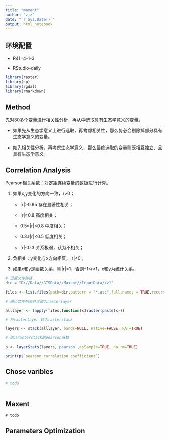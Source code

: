 ---
title: "maxent"
author: "zjz"
date: "`r Sys.Date()`"
output: html_notebook
---

## 环境配置

-   R41=4-1-3

-   RStudio-daily

```{r message=FALSE, include=FALSE}
library(raster) 
library(sp) 
library(rgdal) 
library(rmarkdown) 
```

## Method

先对30多个变量进行相关性分析，再从中选取具有生态学意义的变量。

-   如果先从生态学意义上进行选取，再考虑相关性，那么势必会剔除掉部分具有生态学意义的变量。

-   如先相关性分析，再考虑生态学意义，那么最终选取的变量则既相互独立、且具有生态学意义。

## Correlation Analysis

Pearson相关系数：对定距连续变量的数据进行计算。

1.  如果x,y变化的方向一致，r\>0；

    -   \|r\|\>0.95 存在显著性相关；

    -   \|r\|≥0.8 高度相关；

    -   0.5≤\|r\|\<0.8 中度相关；

    -   0.3≤\|r\|\<0.5 低度相关；

    -   \|r\|\<0.3 关系极弱，认为不相关；

2.  负相关：y变化与x方向相反，\|r\|\<0；

3.  如果x和y是函数关系，则\|r\|=1，否则-1\<r\<1，x和y为统计关系。

```{r}
 
# 设置文件路径
dir = "D://Data//GISData//Maxent//InputData//z1"   

files <- list.files(path=dir,pattern = "*.asc",full.names = TRUE,recursive = FALSE, ignore.case = FALSE)  

# 遍历文件列表并读取为rasterlayer  

alllayer <- lapply(files,function(x)raster(paste(x)))  

# 将rasterlayer 转为rasterstack  

layers <- stack(alllayer, bands=NULL, native=FALSE, RAT=TRUE)

# 统计rasterstack的pearson系数

p <- layerStats(layers,'pearson',asSample=TRUE, na.rm=TRUE)

print(p$`pearson correlation coefficient`) 
```

## Chose varibles

```{r}
# todo 
  

```

## Maxent

```{}
# todo 

```

## Parameters Optimization
